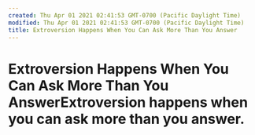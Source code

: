 ```yaml
---
created: Thu Apr 01 2021 02:41:53 GMT-0700 (Pacific Daylight Time)
modified: Thu Apr 01 2021 02:41:53 GMT-0700 (Pacific Daylight Time)
title: Extroversion Happens When You Can Ask More Than You Answer
---
```

# Extroversion Happens When You Can Ask More Than You AnswerExtroversion happens when you can ask more than you answer.